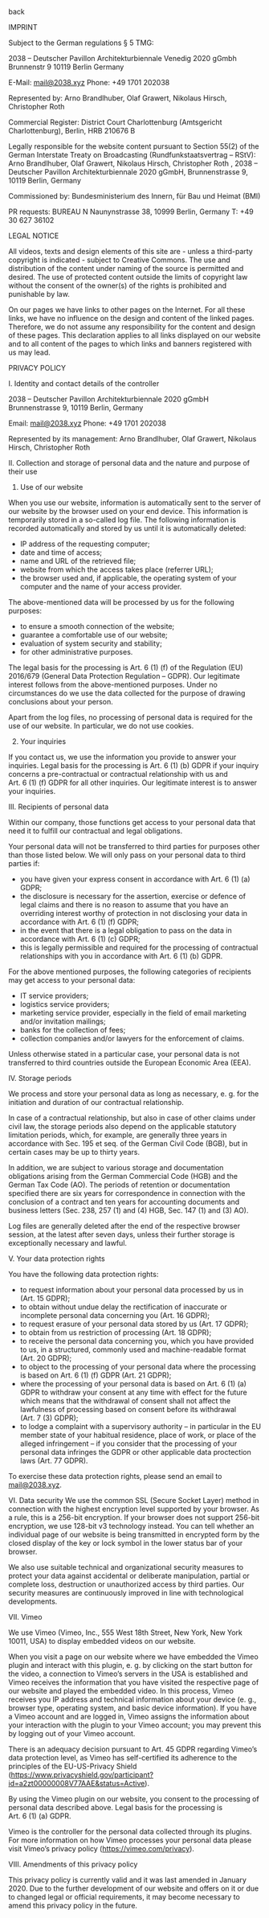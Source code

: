 <Spacer />
<ScrollTop />
<p>
<Link to="/">back</Link>
</p>

<Document>
<Spacer />


IMPRINT

Subject to the German regulations § 5 TMG:

2038 – Deutscher Pavillon Architekturbiennale Venedig 2020 gGmbh
Brunnenstr 9
10119 Berlin
Germany

E-Mail: mail@2038.xyz
Phone: +49 1701 202038

Represented by: Arno Brandlhuber, Olaf Grawert, Nikolaus Hirsch, Christopher Roth

Commercial Register: District Court Charlottenburg (Amtsgericht Charlottenburg), Berlin, HRB 210676 B

Legally responsible for the website content pursuant to Section 55(2) of the German Interstate Treaty on Broadcasting (Rundfunkstaatsvertrag – RStV): Arno Brandlhuber, Olaf Grawert, Nikolaus Hirsch, Christopher Roth , 2038 – Deutscher Pavillon Architekturbiennale 2020 gGmbH, Brunnenstrasse 9, 10119 Berlin, Germany

Commissioned by: 
Bundesministerium des Innern, für Bau und Heimat (BMI) 

PR requests: 
BUREAU N
Naunynstrasse 38, 10999 Berlin, Germany
T: +49 30 627 36102

LEGAL NOTICE

All videos, texts and design elements of this site are - unless a third-party copyright is indicated - subject to Creative Commons. The use and distribution of the content under naming of the source is permitted and desired. The use of protected content outside the limits of copyright law without the consent of the owner(s) of the rights is prohibited and punishable by law.

On our pages we have links to other pages on the Internet. For all these links, we have no influence on the design and content of the linked pages. Therefore, we do not assume any responsibility for the content and design of these pages. This declaration applies to all links displayed on our website and to all content of the pages to which links and banners registered with us may lead. 

PRIVACY POLICY

I. Identity and contact details of the controller

2038 – Deutscher Pavillon Architekturbiennale 2020 gGmbH
Brunnenstrasse 9, 10119 Berlin, Germany

Email: mail@2038.xyz 
Phone: +49 1701 202038

Represented by its management: Arno Brandlhuber, Olaf Grawert, Nikolaus Hirsch, Christopher Roth

II. Collection and storage of personal data and the nature and purpose of their use 

1) Use of our website

When you use our website, information is automatically sent to the server of our website by the browser used on your end device. This information is temporarily stored in a so-called log file. The following information is recorded automatically and stored by us until it is automatically deleted: 

- IP address of the requesting computer;
- date and time of access;
- name and URL of the retrieved file;
- website from which the access takes place (referrer URL);
- the browser used and, if applicable, the operating system of your computer and the name of your access provider. 

The above-mentioned data will be processed by us for the following purposes: 

- to ensure a smooth connection of the website;
- guarantee a comfortable use of our website;
- evaluation of system security and stability; 
- for other administrative purposes. 

The legal basis for the processing is Art. 6 (1) (f) of the Regulation (EU) 2016/679 (General Data Protection Regulation – GDPR). Our legitimate interest follows from the above-mentioned purposes. Under no circumstances do we use the data collected for the purpose of drawing conclusions about your person. 

Apart from the log files, no processing of personal data is required for the use of our website. In particular, we do not use cookies. 

2) Your inquiries 

If you contact us, we use the information you provide to answer your inquiries. Legal basis for the processing is Art. 6 (1) (b) GDPR if your inquiry concerns a pre-contractual or contractual relationship with us and Art. 6 (1) (f) GDPR for all other inquiries. Our legitimate interest is to answer your inquiries. 

III. Recipients of personal data

Within our company, those functions get access to your personal data that need it to fulfill our contractual and legal obligations. 

Your personal data will not be transferred to third parties for purposes other than those listed below. We will only pass on your personal data to third parties if: 

- you have given your express consent in accordance with Art. 6 (1) (a) GDPR;
- the disclosure is necessary for the assertion, exercise or defence of legal claims and there is no reason to assume that you have an overriding interest worthy of protection in not disclosing your data in accordance with Art. 6 (1) (f) GDPR;
- in the event that there is a legal obligation to pass on the data in accordance with Art. 6 (1) (c) GDPR; 
- this is legally permissible and required for the processing of contractual relationships with you in accordance with Art. 6 (1) (b) GDPR. 

For the above mentioned purposes, the following categories of recipients may get access to your personal data: 

- IT service providers;
- logistics service providers;
- marketing service provider, especially in the field of email marketing and/or invitation mailings; 
- banks for the collection of fees;
- collection companies and/or lawyers for the enforcement of claims. 

Unless otherwise stated in a particular case, your personal data is not transferred to third countries outside the European Economic Area (EEA).

IV. Storage periods

We process and store your personal data as long as necessary, e. g. for the initiation and duration of our contractual relationship. 

In case of a contractual relationship, but also in case of other claims under civil law, the storage periods also depend on the applicable statutory limitation periods, which, for example, are generally three years in accordance with Sec. 195 et seq. of the German Civil Code (BGB), but in certain cases may be up to thirty years.

In addition, we are subject to various storage and documentation obligations arising from the German Commercial Code (HGB) and the German Tax Code (AO). The periods of retention or documentation specified there are six years for correspondence in connection with the conclusion of a contract and ten years for accounting documents and business letters (Sec. 238, 257 (1) and (4) HGB, Sec. 147 (1) and (3) AO). 

Log files are generally deleted after the end of the respective browser session, at the latest after seven days, unless their further storage is exceptionally necessary and lawful. 

V. Your data protection rights

You have the following data protection rights: 

- to request information about your personal data processed by us in (Art. 15 GDPR); 
- to obtain without undue delay the rectification of inaccurate or incomplete personal data concerning you (Art. 16 GDPR); 
- to request erasure of your personal data stored by us (Art. 17 GDPR); 
- to obtain from us restriction of processing (Art. 18 GDPR); 
- to receive the personal data concerning you, which you have provided to us, in a structured, commonly used and machine-readable format (Art. 20 GDPR); 
- to object to the processing of your personal data where the processing is based on Art. 6 (1) (f) GDPR (Art. 21 GDPR); 
- where the processing of your personal data is based on Art. 6 (1) (a) GDPR to withdraw your consent at any time with effect for the future which means that the withdrawal of consent shall not affect the lawfulness of processing based on consent before its withdrawal (Art. 7 (3) GDPR);
- to lodge a complaint with a supervisory authority – in particular in the EU member state of your habitual residence, place of work, or place of the alleged infringement – if you consider that the processing of your personal data infringes the GDPR or other applicable data proctection laws (Art. 77 GDPR).

To exercise these data protection rights, please send an email to mail@2038.xyz. 

VI. Data security 
We use the common SSL (Secure Socket Layer) method in connection with the highest encryption level supported by your browser. As a rule, this is a 256-bit encryption. If your browser does not support 256-bit encryption, we use 128-bit v3 technology instead. You can tell whether an individual page of our website is being transmitted in encrypted form by the closed display of the key or lock symbol in the lower status bar of your browser. 

We also use suitable technical and organizational security measures to protect your data against accidental or deliberate manipulation, partial or complete loss, destruction or unauthorized access by third parties. Our security measures are continuously improved in line with technological developments. 

VII. Vimeo

We use Vimeo (Vimeo, Inc., 555 West 18th Street, New York, New York 10011, USA) to display embedded videos on our website. 

When you visit a page on our website where we have embedded the Vimeo plugin and interact with this plugin, e. g. by clicking on the start button for the video, a connection to Vimeo’s servers in the USA is established and Vimeo receives the information that you have visited the respective page of our website and played the embedded video. In this process, Vimeo receives you IP address and technical information about your device (e. g., browser type, operating system, and basic device information). If you have a Vimeo account and are logged in, Vimeo assigns the information about your interaction with the plugin to your Vimeo account; you may prevent this by logging out of your Vimeo account. 

There is an adequacy decision pursuant to Art. 45 GDPR regarding Vimeo’s data protection level, as Vimeo has self-certified its adherence to the principles of the EU-US-Privacy Shield (https://www.privacyshield.gov/participant?id=a2zt00000008V77AAE&status=Active). 

By using the Vimeo plugin on our website, you consent to the processing of personal data described above. Legal basis for the processing is Art. 6 (1) (a) GDPR. 

Vimeo is the controller for the personal data collected through its plugins. For more information on how Vimeo processes your personal data please visit Vimeo’s privacy policy (https://vimeo.com/privacy). 

VIII. Amendments of this privacy policy

This privacy policy is currently valid and it was last amended in January 2020. Due to the further development of our website and offers on it or due to changed legal or official requirements, it may become necessary to amend this privacy policy in the future. 

</Document>
<LargeSpacer />

